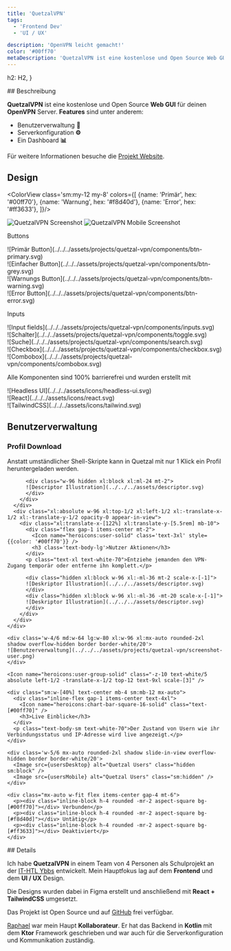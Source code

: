 ```yaml
---
title: 'QuetzalVPN'
tags:
  - 'Frontend Dev'
  - 'UI / UX'

description: 'OpenVPN leicht gemacht!'
color: '#00ff70'
metaDescription: 'QuetzalVPN ist eine kostenlose und Open Source Web GUI für deinen OpenVPN Server. Features sind unter anderem Benutzerverwaltung, Serverkonfiguration und ein Dashboard.'
---
```





  h2: H2,
}

<Section class="text-body-lg" markdown={{list: true}} name="Beschreibung">
  ## Beschreibung

  **QuetzalVPN** ist eine kostenlose und Open Source **Web GUI** für deinen **OpenVPN** Server. **Features** sind unter anderem:

  - Benutzerverwaltung **👤**
  - Serverkonfiguration **⚙️**
  - Ein Dashboard **📊**

  Für weitere Informationen besuche die <a href="https://quetzal-vpn.dev" target='_blank'>Projekt Website</a>.
</Section>

<Section class='text-body-lg text-white-90 mt-12 relative pb-8 text-center' name="Design">

  ## Design

  <div class='absolute top-2 left-0 w-full h-full flex flex-col -z-10'>
    <div class='bg-gradient-to-b from-transparent grow to-80% to-[#00ff70]/40' />
    <div class="bg-[#00ff70]/40 h-60 clip-circular" />
  </div>

  <ColorView class='sm:my-12 my-8' colors={[
    {name: 'Primär', hex: '#00ff70'}, {name: 'Warnung', hex: '#f8d40d'}, {name: 'Error', hex: '#ff3633'},
  ]}/>

  <div class='rounded-xl md:rounded-2xl slide-in-view w-fit sm:w-11/12 md:w-auto mx-auto mt-8 mb-2 overflow-hidden border border-white/20 shadow-md'> 
    <Image alt="QuetzalVPN Screenshot" class="hidden w-full md:w-auto sm:block" src={configDesktop}/>
    <Image alt="QuetzalVPN Mobile Screenshot" class="sm:hidden" src={configMobile}/>
  </div>
</Section>

<Section class='mt-12' name='Components'>
  <p class="text-center text-body-lg">Buttons</p>
  <div class="-mt-8 sm:m-0 flex flex-wrap gap-4 justify-evenly items-center scale-75">
    <div>![Primär Button](../../../assets/projects/quetzal-vpn/components/btn-primary.svg) </div>
    <div>![Einfacher Button](../../../assets/projects/quetzal-vpn/components/btn-grey.svg) </div>
    <div>![Warnungs Button](../../../assets/projects/quetzal-vpn/components/btn-warning.svg) </div>
    <div>![Error Button](../../../assets/projects/quetzal-vpn/components/btn-error.svg) </div>
  </div>

  <p class="text-center text-body-lg sm:mt-8">Inputs</p>
  <div class="flex flex-wrap gap-4 sm:m-0 mt-2 justify-evenly items-center">
    <div>![Input fields](../../../assets/projects/quetzal-vpn/components/inputs.svg) </div>
    <div class='scale-50'>![Schalter](../../../assets/projects/quetzal-vpn/components/toggle.svg) </div>
    <div>![Suche](../../../assets/projects/quetzal-vpn/components/search.svg) </div>
    <div class="scale-75">![Checkbox](../../../assets/projects/quetzal-vpn/components/checkbox.svg) </div>
    <div>![Combobox](../../../assets/projects/quetzal-vpn/components/combobox.svg) </div>
  </div>

  <div class='flex text-center text-white-90 items-center gap-3 flex-col mt-12'>
    <p class='text-body-lg'>Alle Komponenten sind 100% barrierefrei und wurden erstellt mit</p>
    <div class='scale-125'>
      ![Headless UI](../../../assets/icons/headless-ui.svg)
    </div>
    <div class='flex items-center gap-2 mt-1'>
      <div class='scale-125'>
        ![React](../../../assets/icons/react.svg)
      </div>
      <div class='scale-75'>
        ![TailwindCSS](../../../assets/icons/tailwind.svg)
      </div>
    </div>
  </div>
</Section>

<Section class='mt-12' name='Benutzerverwaltung'>

  ## Benutzerverwaltung

 <div class="flex justify-center my-4 flex-wrap gap-x-24 xl:relative mt-8">
    <div class="flex flex-col justify-evenly gap-4 xl:absolute inset-0">
      <div class="xl:absolute w-96 xl:top-1/2 xl:left-1/2 xl:-translate-x-1/2 xl:-translate-y-1/2 opacity-0 appear-in-view">
        <div class="xl:-translate-x-[110%] xl:-translate-y-[29%]">
          <div class="flex gap-1 items-center mt-2">
            <Icon name="heroicons:document-arrow-down-20-solid" class='text-3xl' style={{color: '#00ff70'}} />
            <h3 class='text-body-lg'>Profil Download</h3>
          </div>
          <p class="text-xl text-white-70">Anstatt umständlicher Shell-Skripte kann in Quetzal mit nur 1 Klick ein Profil heruntergeladen werden.</p>
      
          <div class="w-96 hidden xl:block xl:ml-24 mt-2">
          ![Descriptor Illustration](../../../assets/descriptor.svg)
          </div>
        </div>
      </div>
      <div class="xl:absolute w-96 xl:top-1/2 xl:left-1/2 xl:-translate-x-1/2 xl:-translate-y-1/2 opacity-0 appear-in-view">
        <div class="xl:translate-x-[122%] xl:translate-y-[5.5rem] mb-10">
          <div class="flex gap-1 items-center mt-2">
            <Icon name="heroicons:user-solid" class='text-3xl' style={{color: '#00ff70'}} />
            <h3 class='text-body-lg'>Nutzer Aktionen</h3>
          </div>
          <p class="text-xl text-white-70">Entziehe jemanden den VPN-Zugang temporär oder entferne ihn komplett.</p>
      
          <div class="hidden xl:block w-96 xl:-ml-36 mt-2 scale-x-[-1]">
          ![Deskriptor Illustration](../../../assets/descriptor.svg)
          </div>
          <div class="hidden xl:block w-96 xl:-ml-36 -mt-20 scale-x-[-1]">
          ![Deskriptor Illustration](../../../assets/descriptor.svg)
          </div>
        </div>
      </div>
    </div>

    <div class='w-4/6 md:w-64 lg:w-80 xl:w-96 xl:mx-auto rounded-2xl shadow overflow-hidden border border-white/20'>
    ![Benutzerverwaltung](../../../assets/projects/quetzal-vpn/screenshot-user.png)
    </div>
  </div>

  <div class="relative mt-16 opacity-0 appear-in-view">

    <Icon name="heroicons:user-group-solid" class="-z-10 text-white/5 absolute left-1/2 -translate-x-1/2 top-12 text-9xl scale-[3]" />

    <div class="sm:w-[40%] text-center mb-4 sm:mb-12 mx-auto">
      <div class="inline-flex gap-1 items-center text-4xl">
        <Icon name="heroicons:chart-bar-square-16-solid" class="text-[#00ff70]" />
        <h3>Live Einblicke</h3>
      </div>
      <p class="text-body-sm text-white-70">Der Zustand von Usern wie ihr Verbindungsstatus und IP-Adresse wird live angezeigt.</p>
    </div>

    <div class='w-5/6 mx-auto rounded-2xl shadow slide-in-view overflow-hidden border border-white/20'>
      <Image src={usersDesktop} alt="Quetzal Users" class="hidden sm:block" />
      <Image src={usersMobile} alt="Quetzal Users" class="sm:hidden" />
    </div>

    <div class="mx-auto w-fit flex items-center gap-4 mt-6">
      <p><div class="inline-block h-4 rounded -mr-2 aspect-square bg-[#00ff70]"></div> Verbunden</p>
      <p><div class="inline-block h-4 rounded -mr-2 aspect-square bg-[#f8d40d]"></div> Untätig</p>
      <p><div class="inline-block h-4 rounded -mr-2 aspect-square bg-[#ff3633]"></div> Deaktiviert</p>
    </div>
  </div>
</Section>

<Section class="text-xl mt-12" markdown={{list: true}} name="Details">
  ## Details

  Ich habe **QuetzalVPN** in einem Team von 4 Personen als Schulprojekt an der <a href="https://www.sz-ybbs.ac.at" target="_blank">IT-HTL Ybbs</a> entwickelt.
  Mein Hauptfokus lag auf dem **Frontend** und dem **UI / UX** Design.

  Die Designs wurden dabei in Figma erstellt und anschließend mit **React + TailwindCSS** umgesetzt.

  Das Projekt ist Open Source und auf <a href="https://github.com/QuetzalVPN/quetzal-vpn" target="_blank">GitHub</a> frei verfügbar.

  <a href="https://github.com/RaZoD1" target="_blank">Raphael</a> war mein Haupt **Kollaborateur**.
  Er hat das Backend in **Kotlin** mit dem **Ktor** Framework geschrieben und war auch für die Serverkonfiguration und Kommunikation zuständig.
</Section>
